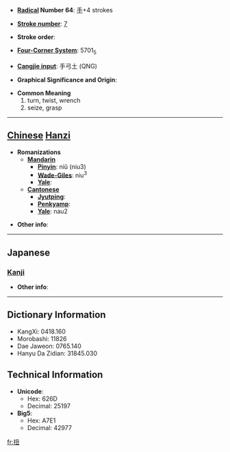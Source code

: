 * '''[[Wiktionary:Chinese radical index| Radical]] Number 64''': [[Wiktionary:Chinese radical index 手|手]]+4 strokes

* '''[[Wiktionary:Chinese total strokes index|Stroke number]]''': [[Wiktionary:Chinese total strokes index 7|7]]

* '''Stroke order''': 

* '''[[Wiktionary:Chinese four corner index|Four-Corner System]]''': 5701<sub>5</sub>

* '''[[Wiktionary:Chinese Cangjie index|Cangjie input]]''': 手弓土 (QNG)

* '''Graphical Significance and Origin''': 

* '''Common Meaning'''
*#turn, twist, wrench
*# seize, grasp


----

== [[Chinese]] [[Hanzi]] ==

* '''Romanizations'''
** '''[[Mandarin]]'''
*** '''[[Pinyin]]''': niǔ (niu3)
*** '''[[Wade-Giles]]''': niu<sup>3</sup>
*** '''[[Yale]]''': 
** '''[[Cantonese]]'''
*** '''[[Jyutping]]''':
*** '''[[Penkyamp]]''': 
*** '''[[Yale]]''': nau2

* '''Other info''': 

----

==Japanese==
===[[Kanji]]===
{{kanji|on readings=[[じゅう]] (jū), [[にゅ]] (nyu), [[ちゅう]] (chū), [[ちゅ]] (chu)|kun readings=[[ねじまわす]] (nejimawasu)}}

* '''Other info''':  

----

== Dictionary Information ==

* KangXi: 0418.160
* Morobashi: 11826
* Dae Jaweon: 0765.140
* Hanyu Da Zidian: 31845.030

== Technical Information ==

* '''Unicode''':
** Hex: 626D
** Decimal: 25197
* '''Big5''':
** Hex: A7E1
** Decimal: 42977

[[fr:扭]]